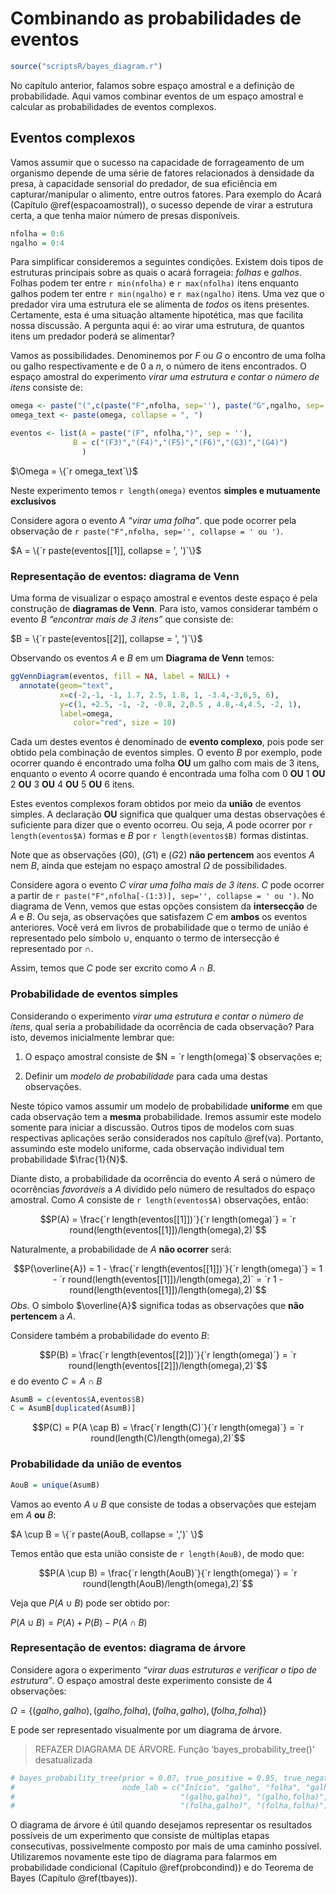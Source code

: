 # Combinando as probabilidades de eventos {#probregras}

```r
source("scriptsR/bayes_diagram.r")
```


No capítulo anterior, falamos sobre espaço amostral e a definição de probabilidade. Aqui vamos combinar eventos de um espaço amostral e calcular as probabilidades de eventos complexos.

## Eventos complexos

Vamos assumir que o sucesso na capacidade de forrageamento de um organismo depende de uma série de fatores relacionados à densidade da presa, à capacidade sensorial do predador, de sua eficiência em capturar/manipular o alimento, entre outros fatores. Para exemplo do Acará (Capítulo \@ref(espacoamostral)), o sucesso depende de virar a estrutura certa, a que tenha maior número de presas disponíveis. 

```r
nfolha = 0:6
ngalho = 0:4
```


Para simplificar consideremos a seguintes condições. Existem dois tipos de estruturas principais sobre as quais o acará forrageia: *folhas* e *galhos*. Folhas podem ter entre `r min(nfolha)` e `r max(nfolha)` itens enquanto galhos podem ter entre `r min(ngalho)` e `r max(ngalho)` itens. Uma vez que o predador vira uma estrutura ele se alimenta de *todos* os itens presentes. Certamente, esta é uma situação altamente hipotética, mas que facilita nossa discussão. A pergunta aqui é: ao virar uma estrutura, de quantos itens um predador poderá se alimentar?

Vamos as possibilidades. Denominemos por $F$ ou $G$ o encontro de uma folha ou galho respectivamente e de $0$ a $n$, o número de itens encontrados. O espaço amostral do experimento *virar uma estrutura e contar o número de itens* consiste de:

```r
omega <- paste("(",c(paste("F",nfolha, sep=''), paste("G",ngalho, sep='')),")", sep = '')
omega_text <- paste(omega, collapse = ", ")
```

```r
eventos <- list(A = paste("(F", nfolha,")", sep = ''),
              B = c("(F3)","(F4)","(F5)","(F6)","(G3)","(G4)")
                )
```

$\Omega = \{`r omega_text`\}$

Neste experimento temos `r length(omega)` eventos **simples e mutuamente exclusivos**

Considere agora o evento $A$ *"virar uma folha"*. que pode ocorrer pela observação de `r paste("F",nfolha, sep='', collapse = ' ou ')`.

$A = \{`r paste(eventos[[1]], collapse = ', ')`\}$

### Representação de eventos: diagrama de Venn

Uma forma de visualizar o espaço amostral e eventos deste espaço é pela construção de **diagramas de Venn**. Para isto, vamos considerar também o evento $B$ *"encontrar mais de 3 itens"* que consiste de:

$B = \{`r paste(eventos[[2]], collapse = ', ')`\}$ 

Observando os eventos $A$ e $B$ em um **Diagrama de Venn** temos:

```r
ggVennDiagram(eventos, fill = NA, label = NULL) + 
  annotate(geom="text", 
           x=c(-2,-1, -1, 1.7, 2.5, 1.8, 1, -3.4,-3,6,5, 6), 
           y=c(1, +2.5, -1, -2, -0.8, 2,0.5 , 4.8,-4,4.5, -2, 1), 
           label=omega,
              color="red", size = 10)
```

Cada um destes eventos é denominado de **evento complexo**, pois pode ser obtido pela combinação de eventos simples. O evento $B$ por exemplo, pode ocorrer quando é encontrado uma folha **OU** um galho com mais de 3 itens, enquanto o evento $A$ ocorre quando é encontrada uma folha com $0$ **OU** $1$ **OU** $2$ **OU** $3$ **OU** $4$ **OU** $5$ **OU** $6$ itens.

Estes eventos complexos foram obtidos por meio da **união** de eventos simples. A declaração **OU** significa que qualquer uma destas observações é suficiente para dizer que o evento ocorreu. Ou seja, $A$ pode ocorrer por `r length(eventos$A)` formas e $B$ por `r length(eventos$B)` formas distintas.

Note que as observações $(G0)$, $(G1)$ e $(G2)$ **não pertencem** aos eventos $A$ nem $B$, ainda que estejam no espaço amostral $\Omega$ de possibilidades.

Considere agora o evento $C$ *virar uma folha mais de 3 itens*. $C$ pode ocorrer a partir de `r paste("F",nfolha[-(1:3)], sep='', collapse = ' ou ')`. No diagrama de Venn, vemos que estas opções consistem da **intersecção** de $A$ e $B$. Ou seja, as observações que satisfazem $C$ em **ambos** os eventos anteriores. Você verá em livros de probabilidade que o termo de união é representado pelo símbolo $\cup$, enquanto o termo de intersecção é representado por $\cap$.

Assim, temos que $C$ pode ser excrito como $A \cap B$.

### Probabilidade de eventos simples

Considerando o experimento *virar uma estrutura e contar o número de itens*, qual seria  a probabilidade da ocorrência de cada observação? Para isto, devemos inicialmente lembrar que:

1. O espaço amostral consiste de $N = `r length(omega)`$ observações e;

2. Definir um *modelo de probabilidade* para cada uma destas observações.

Neste tópico vamos assumir um modelo de probabilidade **uniforme** em que cada observação tem a **mesma** probabilidade. Iremos assumir este modelo somente para iniciar a discussão. Outros tipos de modelos com suas respectivas aplicações serão considerados nos capítulo \@ref(va). Portanto, assumindo este modelo uniforme, cada observação individual tem probabilidade $\frac{1}{N}$.

Diante disto, a probabilidade da ocorrência do evento $A$ será o número de ocorrências *favoráveis* a $A$ dividido pelo número de resultados do espaço amostral. Como $A$ consiste de `r length(eventos$A)` observações, então:

$$P(A) = \frac{`r length(eventos[[1]])`}{`r length(omega)`} = `r round(length(eventos[[1]])/length(omega),2)`$$

Naturalmente, a probabilidade de $A$ **não ocorrer** será:

$$P(\overline{A}) = 1 - \frac{`r length(eventos[[1]])`}{`r length(omega)`} = 1 - `r round(length(eventos[[1]])/length(omega),2)` = `r 1 - round(length(eventos[[1]])/length(omega),2)`$$
*Obs.* O símbolo $\overline{A}$ significa todas as observações que **não pertencem** a $A$.

Considere também a probabilidade do evento $B$:

$$P(B) = \frac{`r length(eventos[[2]])`}{`r length(omega)`} = `r round(length(eventos[[2]])/length(omega),2)`$$
e do evento $C = A \cap B$

```r
AsumB = c(eventos$A,eventos$B)
C = AsumB[duplicated(AsumB)]
```


$$P(C) = P(A \cap B) = \frac{`r length(C)`}{`r length(omega)`} = `r round(length(C)/length(omega),2)`$$

### Probabilidade da união de eventos

```r
AouB = unique(AsumB)
```


Vamos ao evento $A \cup B$ que consiste de todas a observações que estejam em $A$ **ou** $B$:

$A \cup B = \{`r paste(AouB, collapse = ',')` \}$

Temos então que esta união consiste de `r length(AouB)`, de modo que:

$$P(A \cup B) = \frac{`r length(AouB)`}{`r length(omega)`} = `r round(length(AouB)/length(omega),2)`$$

Veja que $P(A \cup B)$ pode ser obtido por:

$P(A \cup B) = P(A) + P(B) - P(A \cap B)$

### Representação de eventos: diagrama de árvore

Considere agora o experimento *"virar duas estruturas e verificar o tipo de estrutura"*. O espaço amostral deste experimento consiste de 4 observações:

$\Omega = \{(galho, galho), (galho, folha), (folha, galho), (folha, folha)\}$

E pode ser representado visualmente por um diagrama de árvore.

> REFAZER DIAGRAMA DE ÁRVORE. Função 'bayes_probability_tree()' desatualizada

```r
# bayes_probability_tree(prior = 0.07, true_positive = 0.95, true_negative = 0.98,
#                        node_lab = c("Início", "galho", "folha", "galho", "folha", "galho", "folha", 
#                                     "(galho,galho)", "(galho,folha)", 
#                                     "(folha,galho)", "(folha,folha)"))
```

O diagrama de árvore é útil quando desejamos representar os resultados possíveis de um experimento que consiste de múltiplas etapas consecutivas, possivelmente composto por mais de uma caminho possível. Utilizaremos novamente este tipo de diagrama para falarmos em probabilidade condicional (Capítulo \@ref(probcondind)) e do Teorema de Bayes (Capítulo \@ref(tbayes)).

